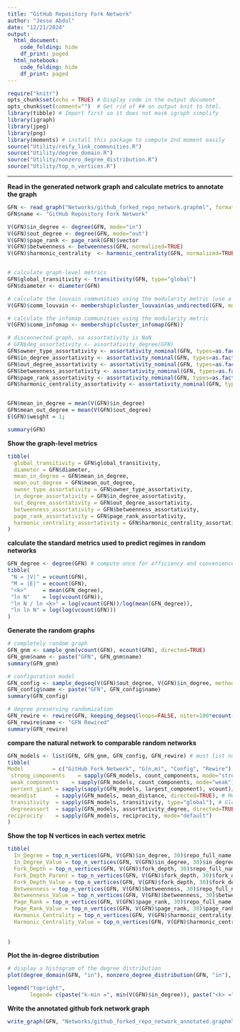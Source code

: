 ```yaml
---
title: "GitHub Repository Fork Network"
author: "Jesse Abdul"
date: "12/21/2024"
output:
  html_document:
    code_folding: hide
    df_print: paged
  html_notebook: 
    code_folding: hide
    df_print: paged
---
```


```r
require("knitr")
opts_chunk$set(echo = TRUE) # Display code in the output document
opts_chunk$set(comment="")  # Get rid of ## on output knit to html. 
library(tibble) # Import first so it does not mask igraph simplify
library(igraph)
library(jpeg) 
library(png)
library(moments) # install this package to compute 2nd moment easily 
source("Utility/reify_link_communities.R")
source("Utility/degree_domain.R")
source("Utility/nonzero_degree_distribution.R")
source("Utility/top_n_vertices.R")
```

____________________________________________________________
**Read in the generated network graph and calculate metrics to annotate the graph**
```r
GFN <- read_graph("Networks/github_forked_repo_network.graphml", format="graphml")
GFN$name <- "GitHub Repository Fork Network"

V(GFN)$in_degree <- degree(GFN, mode="in")
V(GFN)$out_degree <- degree(GFN, mode="out")
V(GFN)$page_rank <- page_rank(GFN)$vector
V(GFN)$betweenness <- betweenness(GFN, normalized=TRUE)
V(GFN)$harmonic_centrality  <- harmonic_centrality(GFN, normalized=TRUE)


# calculate graph-level metrics
GFN$global_transitivity <- transitivity(GFN, type="global")
GFN$diameter <- diameter(GFN)

# calculate the louvain communities using the modularity metric (use a temporarily generated undirected graph)
V(GFN)$comm_louvain <- membership(cluster_louvain(as_undirected(GFN, mode="collapse")))

# calculate the infomap communities using the modularity metric
V(GFN)$comm_infomap <- membership(cluster_infomap(GFN))

# disconnected graph, so assortativity is NaN
# GFN$deg_assortativity <- assortativity_degree(GFN)
GFN$owner_type_assortativity <- assortativity_nominal(GFN, types=as.factor(V(GFN)$owner_type))
GFN$in_degree_assortativity <- assortativity_nominal(GFN, types=as.factor(V(GFN)$in_degree))
GFN$out_degree_assortativity <- assortativity_nominal(GFN, types=as.factor(V(GFN)$out_degree))
GFN$betweenness_assortativity <- assortativity_nominal(GFN, types=as.factor(V(GFN)$betweenness))
GFN$page_rank_assortativity <- assortativity_nominal(GFN, types=as.factor(V(GFN)$page_rank))
GFN$harmonic_centrality_assortativity <- assortativity_nominal(GFN, types=as.factor(V(GFN)$harmonic_centrality))


GFN$mean_in_degree = mean(V(GFN)$in_degree)
GFN$mean_out_degree = mean(V(GFN)$out_degree)
E(GFN)$weight = 1;

summary(GFN)

```



**Show the graph-level metrics**
```r
tibble(
  global_transitivity = GFN$global_transitivity,
  diameter = GFN$diameter,
  mean_in_degree = GFN$mean_in_degree,
  mean_out_degree = GFN$mean_out_degree,
  owner_type_assortativity = GFN$owner_type_assortativity,
  in_degree_assortativity = GFN$in_degree_assortativity,
  out_degree_assortativity = GFN$out_degree_assortativity,
  betweenness_assortativity = GFN$betweenness_assortativity,
  page_rank_assortativity = GFN$page_rank_assortativity,
  harmonic_centrality_assortativity = GFN$harmonic_centrality_assortativity
)
```

**calculate the standard metrics used to predict regimes in random networks**
```r
GFN_degree <- degree(GFN) # compute once for efficiency and convenience 
tibble(
 "N = |V|" = vcount(GFN),
 "M = |E|" = ecount(GFN),
 "<k>"     = mean(GFN_degree),
 "ln N"    = log(vcount(GFN)),
 "ln N / ln <k>" = log(vcount(GFN))/log(mean(GFN_degree)),
 "ln ln N" = log(log(vcount(GFN)))
)
```


**Generate the random graphs**
```r
# completely random graph
GFN_gnm <- sample_gnm(vcount(GFN), ecount(GFN), directed=TRUE)
GFN_gnm$name <- paste("GFN", GFN_gnm$name)
summary(GFN_gnm)

# configuration model
GFN_config <- sample_degseq(V(GFN)$out_degree, V(GFN)$in_degree, method="configuration")
GFN_config$name <- paste("GFN", GFN_config$name)
summary(GFN_config)

# degree preserving randomization
GFN_rewire <- rewire(GFN, keeping_degseq(loops=FALSE, niter=100*ecount(GFN)))
GFN_rewire$name <- "GFN Rewired"
summary(GFN_rewire)

```

**compare the natural network to comparable random networks**
```r
GFN_models <- list(GFN, GFN_gnm, GFN_config, GFN_rewire) # must list not c
tibble(
Model         = c("GitHub Fork Network", "G(n,m)", "Config", "Rewire"), 
 strong_components    = sapply(GFN_models, count_components, mode="strong"), # Number of strong components
 weak_components    = sapply(GFN_models, count_components, mode="weak"), # Number of weak components
 percent_giant = sapply(sapply(GFN_models, largest_component), vcount)/sapply(GFN_models, vcount), # Percent in giant component 
 meandist      = sapply(GFN_models, mean_distance, directed=TRUE), # Mean distance 
 transitivity  = sapply(GFN_models, transitivity, type="global"), # Global transitivity  
 degreeassort  = sapply(GFN_models, assortativity_degree, directed=TRUE), # Degree assortativity 
reciprocity    = sapply(GFN_models, reciprocity, mode="default")
)
```



**Show the top N vertices in each vertex metric **
```r

tibble(
  In_Degree = top_n_vertices(GFN, V(GFN)$in_degree, 30)$repo_full_name,
  In_Degree_Value = top_n_vertices(GFN, V(GFN)$in_degree, 30)$in_degree,
  Fork_Depth = top_n_vertices(GFN, V(GFN)$fork_depth, 30)$repo_full_name,
  Fork_Depth_Parent = top_n_vertices(GFN, V(GFN)$fork_depth, 30)$fork_depth_parent,
  Fork_Depth_Value = top_n_vertices(GFN, V(GFN)$fork_depth, 30)$fork_depth,
  Betweenness = top_n_vertices(GFN, V(GFN)$betweenness, 30)$repo_full_name,
  Betweenness_Value = top_n_vertices(GFN, V(GFN)$betweenness, 30)$betweenness,
  Page_Rank = top_n_vertices(GFN, V(GFN)$page_rank, 30)$repo_full_name,
  Page_Rank_Value = top_n_vertices(GFN, V(GFN)$page_rank, 30)$page_rank,
  Harmonic_Centrality = top_n_vertices(GFN, V(GFN)$harmonic_centrality, 30)$repo_full_name,
  Harmonic_Centrality_Value = top_n_vertices(GFN, V(GFN)$harmonic_centrality, 30)$harmonic_centrality
  
  
)


```


 
**Plot the in-degree distribution**
```r
# display a histogram of the degree distribution
plot(degree_domain(GFN, "in"), nonzero_degree_distribution(GFN, "in"), main="GitHub Repository Fork Network In-Degree Distribution", xlab="in-degree", ylab="p(in-degree)", log="xy"  )

legend("topright", 
       legend= c(paste("k-min =", min(V(GFN)$in_degree)), paste("<k> =", round(moment(V(GFN)$in_degree, order=1), 4)), paste("<k^2> =", round(moment(V(GFN)$in_degree, order=2), 4)), paste("k-max =", max(V(GFN)$in_degree))), bty="n", cex=1.0)


```
**Write the annotated github fork network graph**
```r
write_graph(GFN, "Networks/github_forked_repo_network_annotated.graphml", format="graphml")

```
